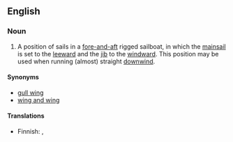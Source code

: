==English==

===Noun===
{{en-noun}}

# {{context|nautical|lang=en}} A position of sails in a [[fore-and-aft]] rigged sailboat, in which the [[mainsail]] is set to the [[leeward]] and the [[jib]] to the [[windward]]. This position may be used when running (almost) straight [[downwind]].

====Synonyms====
* [[gull wing]]
* [[wing and wing]]

====Translations====
{{trans-top|sail positioning}}
* Finnish: {{t+|fi|virsikirja}}, {{t|fi|virsari}}
{{trans-mid}}
{{trans-bottom}}